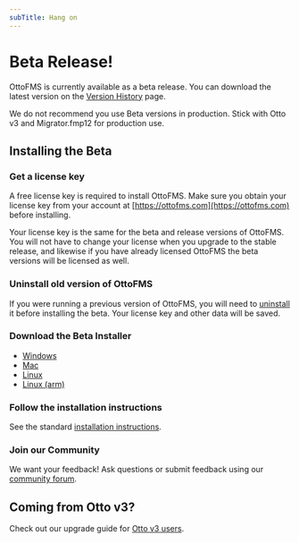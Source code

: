 ```yaml
---
subTitle: Hang on
---
```



# Beta Release!

OttoFMS is currently available as a beta release. You can download the latest version on the [Version History](/ottofms-changelog) page.

<Callout type="warning">
  We do not recommend you use Beta versions in production. Stick with Otto v3
  and Migrator.fmp12 for production use.
</Callout>

## Installing the Beta

<Steps>

### Get a license key

A free license key is required to install OttoFMS. Make sure you obtain your license key from your account at [https://ottofms.com](https://ottofms.com) before installing.

Your license key is the same for the beta and release versions of OttoFMS. You will not have to change your license when you upgrade to the stable release, and likewise if you have already licensed OttoFMS the beta versions will be licensed as well.

### Uninstall old version of OttoFMS

If you were running a previous version of OttoFMS, you will need to [uninstall](/managing-ottofms#uninstalling) it before installing the beta. Your license key and other data will be saved.

### Download the Beta Installer

- [Windows](https://console.ottomatic.cloud/downloads/ottofms/beta/win)
- [Mac](https://console.ottomatic.cloud/downloads/ottofms/beta/mac)
- [Linux](https://console.ottomatic.cloud/downloads/ottofms/beta/amd)
- [Linux (arm)](https://console.ottomatic.cloud/downloads/ottofms/beta/arm)

### Follow the installation instructions

See the standard [installation instructions](/getting-started/install).

### Join our Community

We want your feedback! Ask questions or submit feedback using our [community forum](https://community.proofgeist.com).

</Steps>

## Coming from Otto v3?

Check out our upgrade guide for [Otto v3 users](/changes-from-3).
